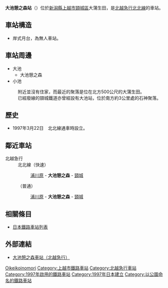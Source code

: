 {{noteTA
|T=zh-tw:大池憩之森車站;zh-hk: 大池憩之森站;zh-cn: 大池憩之森站;
|zh-tw: 大池憩之森車站;zh-hk: 大池憩之森站;zh-cn: 大池憩之森站;
}}
{{日本車站資訊
|公司色 = #E8204E
|文字色 =
|站名 = 大池憩之森站
|日文原名 = 大池いこいの森
|平假名 = おおいけいこいのもり
|羅馬拼音 = Oike-Ikoinomori
|前一站 = [[浦川原站|浦川原]]
|前一站距離 = 4.9
|後一站距離 = 1.9
|後一站 = [[頸城站|頸城]]
|圖片 = OikeikoinomoriSt.JPG
|pxl =
|圖片説明 = 
|電報略號 =
|所屬公司 = [[北越急行|北越急行]]
|所屬路線 = <span style="color:#cc3366">■</span>[[北北線|北北線]]
|距離 = 51.7
|起站 = [[六日町站|六日町]]
|所在地 = [[新潟縣|新潟縣]][[上越市|上越市]][[頸城區|頸城區]]大蒲生田
|啟用年月日 = 1997年（平成9年）3月22日
|廢止年月日 =
|車站構造 = 高架站
|月台配置 = 1面1線
|上下車人次 =
|統計年度 =
}}
'''大池憩之森站'''（{{jpn|j=大池いこいの森駅|hg=おおいけいこいのもりえき|rm=Ōike-ikoinomori eki|f=y}}）位於[[新潟縣|新潟縣]][[上越市|上越市]][[頸城區|頸城區]]大蒲生田，是[[北越急行|北越急行]][[北北線|北北線]]的車站。

==車站構造==
* 岸式月台，為無人車站。

==車站周邊==
*大池
**大池憩之森
*小池

:附近並沒有住家，而最近的聚落是位在北方500公尺的大蒲生田。
:已經廢線的頸城鐵道亦曾經設有大池站，位於南方約3公里處的石神聚落。

==歷史==
* 1997年3月22日　北北線通車時設立。

==鄰近車站==
;北越急行
:北北線（快速）
::[[浦川原站|浦川原]] - '''大池憩之森''' - [[頸城站|頸城]]
:（普通）
::[[浦川原站|浦川原]] - '''大池憩之森''' -  [[頸城站|頸城]]

==相關條目==
*[[日本鐵路車站列表|日本鐵路車站列表]]

==外部連結==
* {{ja}}[https://web.archive.org/web/20110725064317/http://www.hokuhoku.co.jp/3annai/02ekisya/ekisya/ekisya/10oike/3-10oike.html 大池憩之森車站（北越急行）]


{{北北線}}

{{DEFAULTSORT:Oike-Ikoinomori}}
[[Category:日本鐵路車站_O|Oikeikoinomori]]
[[Category:上越市鐵路車站|Category:上越市鐵路車站]]
[[Category:北越急行車站|Category:北越急行車站]]
[[Category:1997年啟用的鐵路車站|Category:1997年啟用的鐵路車站]]
[[Category:1997年日本建立|Category:1997年日本建立]]
[[Category:以公園命名的鐵路車站|Category:以公園命名的鐵路車站]]